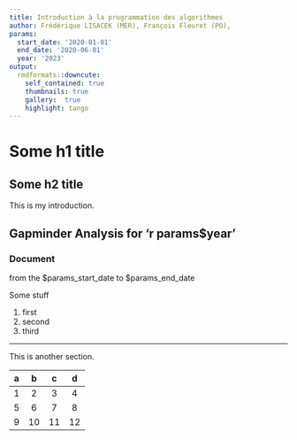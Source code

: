 ```yaml
---
title: Introduction à la programmation des algorithmes 
author: Frédérique LISACEK (MER), François Fleuret (PO), 
params:
  start_date: '2020-01-01'
  end_date: '2020-06-01'
  year: '2023'
output:
  rmdformats::downcute:
    self_contained: true
    thumbnails: true
    gallery:  true
    highlight: tango
---
```



<script>
   $(document).ready(function() {
     $head = $('#header');
     $head.prepend('<img src=\"unige.png\" style=\"float: right;width: 150px;\"/>')
   });
</script>


# Some h1 title


## Some h2 title {#introduction .important .large}


This is my introduction.

## Gapminder Analysis for 'r params$year'

### Document 

from the $params_start_date to $params_end_date


Some stuff

1. first
2. second
3. third


---


This is another section.

| a |  b |  c | d  |
|:-:|:--:|:--:|:--:|
| 1 |  2 |  3 | 4  |
| 5 |  6 |  7 | 8  |
| 9 | 10 | 11 | 12 |
